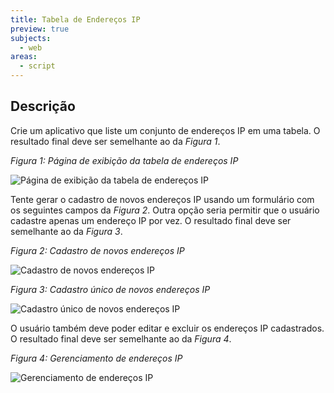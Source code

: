 ```yaml
---
title: Tabela de Endereços IP
preview: true
subjects:
  - web
areas:
  - script
---
```



## Descrição

Crie um aplicativo que liste um conjunto de endereços IP em uma tabela. O resultado final deve ser semelhante ao da _Figura 1_.

_Figura 1: Página de exibição da tabela de endereços IP_

<Image src={layoutRead} alt="Página de exibição da tabela de endereços IP" class="border p-4" />

Tente gerar o cadastro de novos endereços IP usando um formulário com os seguintes campos da _Figura 2_. Outra opção seria permitir que o usuário cadastre apenas um endereço IP por vez. O resultado final deve ser semelhante ao da _Figura 3_.

_Figura 2: Cadastro de novos endereços IP_

<Image src={layoutCreate} alt="Cadastro de novos endereços IP" class="border p-4" />

_Figura 3: Cadastro único de novos endereços IP_

<Image src={layoutCreateUnique} alt="Cadastro único de novos endereços IP" class="border p-4" />

O usuário também deve poder editar e excluir os endereços IP cadastrados. O resultado final deve ser semelhante ao da _Figura 4_.

_Figura 4: Gerenciamento de endereços IP_

<Image src={layoutCrud} alt="Gerenciamento de endereços IP" class="border p-4" />
